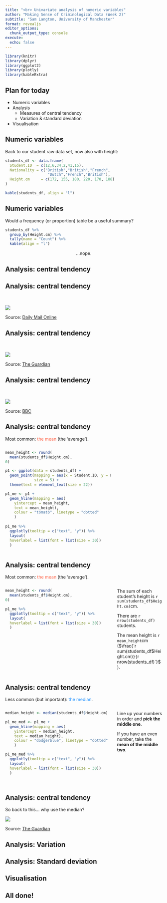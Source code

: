 ```yaml
---
title: "<br> Univariate analysis of numeric variables"
author: "Making Sense of Criminological Data (Week 2)"
subtitle: "Sam Langton, University of Manchester"
format: revealjs
editor_options: 
  chunk_output_type: console
execute:
  echo: false
---
```


```r
library(knitr)
library(dplyr)
library(ggplot2)
library(plotly)
library(kableExtra)
```

## Plan for today

- Numeric variables
- Analysis
  - Measures of central tendency
  - Variation & standard deviation
- Visualisation

## Numeric variables

Back to our student raw data set, now also with height:

```r
students_df <- data.frame(
  Student.ID  = c(12,6,34,2,41,15),
  Nationality = c("British","British","French",
                   "Dutch","French","British"),
  Height.cm     = c(172, 155, 180, 220, 170, 188)
)

kable(students_df, align = "l") 
```

## Numeric variables

Would a frequency (or proportion) table be a useful summary?

```r
students_df %>% 
  group_by(Height.cm) %>% 
  tally(name = "Count") %>% 
  kable(align = "l")
```

<center>

...nope.

</center>

## Analysis: central tendency

## Analysis: central tendency

<br>

![](img/average3.png)

Source: [Daily Mail Online](https://www.dailymail.co.uk/health/article-14494319/TALL-kill-Expert-average-height-risk-illnesses-cancer-diabetes.html)

## Analysis: central tendency

<br>

![](img/average1.png)

Source: [The Guardian](https://www.theguardian.com/money/2024/mar/24/despite-what-jeremy-hunt-thinks-high-income-salary)


## Analysis: central tendency

<br>

![](img/average5.png)

Source: [BBC](https://www.bbc.co.uk/news/articles/c722x3g20ezo)

## Analysis: central tendency

Most common: <span style="color: tomato;">the mean</span> (the 'average').

::: columns
::: {.column width="70%"}
```r
mean_height <- round(
  mean(students_df$Height.cm),
0)

p1 <- ggplot(data = students_df) +
  geom_point(mapping = aes(x = Student.ID, y = Height.cm),
             size = 5) +
  theme(text = element_text(size = 22))

p1_me <- p1 +
  geom_hline(mapping = aes(
    yintercept = mean_height,
    text = mean_height),
    colour = "tomato", linetype = "dotted"
    ) 
  
p1_me %>% 
  ggplotly(tooltip = c("text", "y")) %>% 
  layout(
  hoverlabel = list(font = list(size = 30))
  )
```
:::

::: {.column width="30%"}
  
:::

:::

## Analysis: central tendency

Most common: <span style="color: tomato;">the mean</span> (the 'average').

::: columns
::: {.column width="70%"}
```r
mean_height <- round(
  mean(students_df$Height.cm),
0)

p1_me %>% 
  ggplotly(tooltip = c("text", "y")) %>% 
  layout(
  hoverlabel = list(font = list(size = 30))
  )
```
:::

::: {.column width="30%"}
The sum of each student's height is `r sum(students_df$Height.cm)`cm.
 
There are `r nrow(students_df)` students.

The mean height is `r mean_height`cm ($\frac{`r sum(students_df$Height.cm)`}{`r nrow(students_df)`}$).
:::

:::

## Analysis: central tendency

Less common (but important): <span style="color: dodgerblue">the median</span>.

::: columns
::: {.column width="70%"}
```r
median_height <- median(students_df$Height.cm)

p1_me_med <- p1_me +
  geom_hline(mapping = aes(
    yintercept = median_height,
    text = median_height),
    colour = "dodgerblue", linetype = "dotted"
    ) 

p1_me_med %>% 
  ggplotly(tooltip = c("text", "y")) %>% 
  layout(
  hoverlabel = list(font = list(size = 30))
  )
  
```
:::

::: {.column width="30%"}
Line up your numbers in order and **pick the middle one**.

If you have an even number, take the **mean of the middle two**.
:::

:::

## Analysis: central tendency

So back to this... why use the median?

![](img/average1.png)

Source: [The Guardian](https://www.theguardian.com/money/2024/mar/24/despite-what-jeremy-hunt-thinks-high-income-salary)

## Analysis: Variation

## Analysis: Standard deviation

## Visualisation

## All done!

